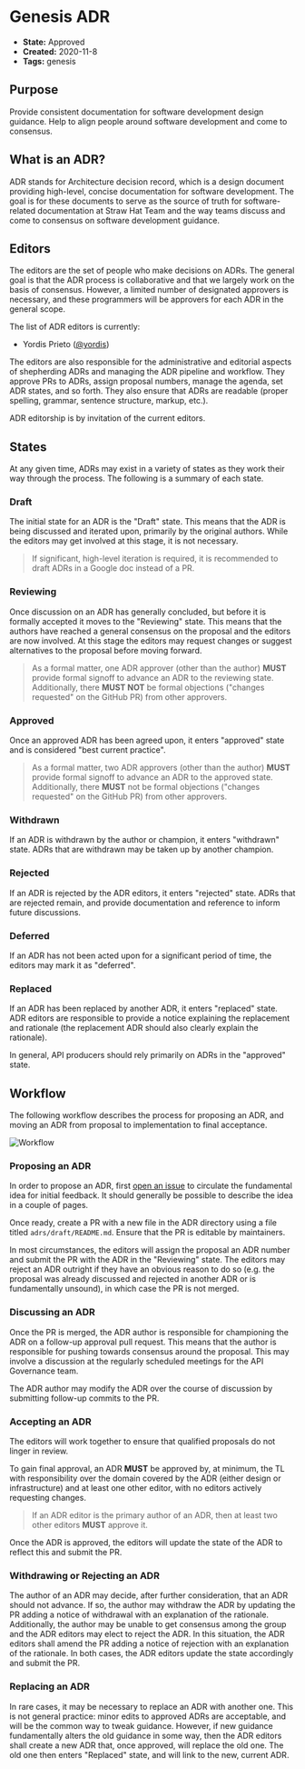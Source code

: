 # Genesis ADR

* **State:** Approved
* **Created:** 2020-11-8
* **Tags:** genesis

## Purpose

Provide consistent documentation for software development design guidance. Help
to align people around software development and come to consensus.

## What is an ADR?

ADR stands for Architecture decision record, which is a design document
providing high-level, concise documentation for software development. The goal
is for these documents to serve as the source of truth for software-related
documentation at Straw Hat Team and the way teams discuss and come to consensus
on software development guidance.

## Editors

The editors are the set of people who make decisions on ADRs. The general goal
is that the ADR process is collaborative and that we largely work on the basis
of consensus. However, a limited number of designated approvers is necessary,
and these programmers will be approvers for each ADR in the general scope.

The list of ADR editors is currently:

* Yordis Prieto ([@yordis](https://github.com/yordis))

The editors are also responsible for the administrative and editorial aspects of
shepherding ADRs and managing the ADR pipeline and workflow. They approve PRs to
ADRs, assign proposal numbers, manage the agenda, set ADR states, and so forth.
They also ensure that ADRs are readable (proper spelling, grammar, sentence
structure, markup, etc.).

ADR editorship is by invitation of the current editors.

## States

At any given time, ADRs may exist in a variety of states as they work their way
through the process. The following is a summary of each state.

### Draft

The initial state for an ADR is the "Draft" state. This means that the ADR is
being discussed and iterated upon, primarily by the original authors. While the
editors may get involved at this stage, it is not necessary.

> If significant, high-level iteration is required, it is recommended to
> draft ADRs in a Google doc instead of a PR.

### Reviewing

Once discussion on an ADR has generally concluded, but before it is formally
accepted it moves to the "Reviewing" state. This means that the authors have
reached a general consensus on the proposal and the editors are now involved.
At this stage the editors may request changes or suggest alternatives to the
proposal before moving forward.

> As a formal matter, one ADR approver (other than the author) **MUST** provide
> formal signoff to advance an ADR to the reviewing state. Additionally, there
> **MUST NOT** be formal objections ("changes requested" on the GitHub PR) from
> other approvers.

### Approved

Once an approved ADR has been agreed upon, it enters "approved" state and is
considered "best current practice".

> As a formal matter, two ADR approvers (other than the author) **MUST** provide
> formal signoff to advance an ADR to the approved state. Additionally, there
> **MUST** not be formal objections ("changes requested" on the GitHub PR) from
> other approvers.

### Withdrawn

If an ADR is withdrawn by the author or champion, it enters "withdrawn" state.
ADRs that are withdrawn may be taken up by another champion.

### Rejected

If an ADR is rejected by the ADR editors, it enters "rejected" state. ADRs that
are rejected remain, and provide documentation and reference to inform future
discussions.

### Deferred

If an ADR has not been acted upon for a significant period of time, the editors
may mark it as "deferred".

### Replaced

If an ADR has been replaced by another ADR, it enters "replaced" state. ADR
editors are responsible to provide a notice explaining the replacement and
rationale (the replacement ADR should also clearly explain the rationale).

In general, API producers should rely primarily on ADRs in the "approved" state.

## Workflow

The following workflow describes the process for proposing an ADR, and moving an
ADR from proposal to implementation to final acceptance.

![Workflow](workflow.png)

### Proposing an ADR

In order to propose an ADR, first [open an issue](https://github.com/straw-hat-team/adr/issues/)
to circulate the fundamental idea for initial feedback. It should generally be
possible to describe the idea in a couple of pages.

Once ready, create a PR with a new file in the ADR directory using a file titled
`adrs/draft/README.md`. Ensure that the PR is editable by maintainers.

In most circumstances, the editors will assign the proposal an ADR number and
submit the PR with the ADR in the "Reviewing" state. The editors may reject an
ADR outright if they have an obvious reason to do so (e.g. the proposal was
already discussed and rejected in another ADR or is fundamentally unsound), in
which case the PR is not merged.

### Discussing an ADR

Once the PR is merged, the ADR author is responsible for championing the ADR on
a follow-up approval pull request. This means that the author is responsible for
pushing towards consensus around the proposal. This may involve a discussion at
the regularly scheduled meetings for the API Governance team.

The ADR author may modify the ADR over the course of discussion by submitting
follow-up commits to the PR.

### Accepting an ADR

The editors will work together to ensure that qualified proposals do not linger
in review.

To gain final approval, an ADR **MUST** be approved by, at minimum, the TL with
responsibility over the domain covered by the ADR (either design or infrastructure)
and at least one other editor, with no editors actively requesting changes.

> If an ADR editor is the primary author of an ADR, then at least two other
> editors **MUST** approve it.

Once the ADR is approved, the editors will update the state of the ADR to reflect
this and submit the PR.

### Withdrawing or Rejecting an ADR

The author of an ADR may decide, after further consideration, that an ADR should
not advance. If so, the author may withdraw the ADR by updating the PR adding a
notice of withdrawal with an explanation of the rationale. Additionally, the
author may be unable to get consensus among the group and the ADR editors may
elect to reject the ADR. In this situation, the ADR editors shall amend the PR
adding a notice of rejection with an explanation of the rationale. In both cases,
the ADR editors update the state accordingly and submit the PR.

### Replacing an ADR

In rare cases, it may be necessary to replace an ADR with another one. This is
not general practice: minor edits to approved ADRs are acceptable, and will be
the common way to tweak guidance. However, if new guidance fundamentally alters
the old guidance in some way, then the ADR editors shall create a new ADR that,
once approved, will replace the old one. The old one then enters "Replaced"
state, and will link to the new, current ADR.
